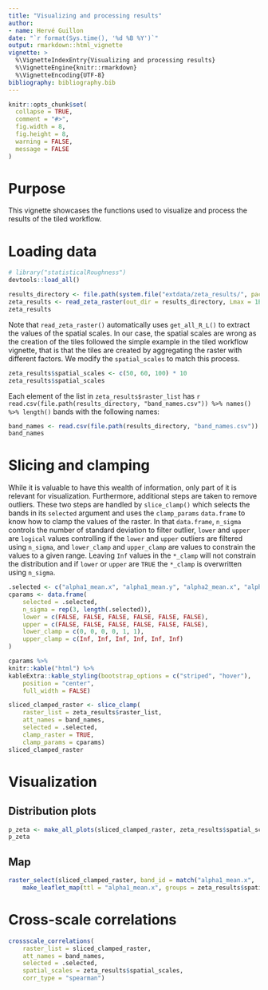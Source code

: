 ```yaml
---
title: "Visualizing and processing results"
author:
- name: Hervé Guillon
date: "`r format(Sys.time(), '%d %B %Y')`"
output: rmarkdown::html_vignette
vignette: >
  %\VignetteIndexEntry{Visualizing and processing results}
  %\VignetteEngine{knitr::rmarkdown}
  %\VignetteEncoding{UTF-8}
bibliography: bibliography.bib
---
```


```r
knitr::opts_chunk$set(
  collapse = TRUE,
  comment = "#>",
  fig.width = 8, 
  fig.height = 8,
  warning = FALSE,
  message = FALSE
)
```

# Purpose

This vignette showcases the functions used to visualize and process the results of the tiled workflow.

# Loading data

```r
# library("statisticalRoughness")
devtools::load_all()
```


```r
results_directory <- file.path(system.file("extdata/zeta_results/", package = "statisticalRoughness"))
zeta_results <- read_zeta_raster(out_dir = results_directory, Lmax = 1E4, raster_resolution = 10, .len = 3)
zeta_results
```

Note that `read_zeta_raster()` automatically uses `get_all_R_L()` to extract the values of the spatial scales.
In our case, the spatial scales are wrong as the creation of the tiles followed the simple example in the tiled workflow vignette, that is that the tiles are created by aggregating the raster with different factors.
We modify the `spatial_scales` to match this process.

```r
zeta_results$spatial_scales <- c(50, 60, 100) * 10
zeta_results$spatial_scales
```

Each element of the list in `zeta_results$raster_list` has `r read.csv(file.path(results_directory, "band_names.csv")) %>% names() %>% length()` bands with the following names:

```r
band_names <- read.csv(file.path(results_directory, "band_names.csv")) %>% names()
band_names
```

# Slicing and clamping

While it is valuable to have this wealth of information, only part of it is relevant for visualization.
Furthermore, additional steps are taken to remove outliers.
These two steps are handled by `slice_clamp()` which selects the bands in its `selected` argument and uses the `clamp_params` `data.frame` to know how to clamp the values of the raster.
In that `data.frame`, `n_sigma` controls the number of standard deviation to filter outlier, `lower` and `upper` are `logical` values controlling if the `lower` and `upper` outliers are filtered using `n_sigma`, and `lower_clamp` and `upper_clamp` are values to constrain the values to a given range.
Leaving `Inf` values in the `*_clamp` will not constrain the distribution and if `lower` or `upper` are `TRUE` the `*_clamp` is overwritten using `n_sigma`.

```r
.selected <- c("alpha1_mean.x", "alpha1_mean.y", "alpha2_mean.x", "alpha2_mean.y", "zeta1", "zeta2")
cparams <- data.frame(
	selected = .selected,
	n_sigma = rep(3, length(.selected)),
	lower = c(FALSE, FALSE, FALSE, FALSE, FALSE, FALSE),
	upper = c(FALSE, FALSE, FALSE, FALSE, FALSE, FALSE),
	lower_clamp = c(0, 0, 0, 0, 1, 1),
	upper_clamp = c(Inf, Inf, Inf, Inf, Inf, Inf)
)
```

```r
cparams %>% 
knitr::kable("html") %>% 
kableExtra::kable_styling(bootstrap_options = c("striped", "hover"),
	position = "center",
	full_width = FALSE)
```

```r
sliced_clamped_raster <- slice_clamp(
	raster_list = zeta_results$raster_list,
	att_names = band_names,
	selected = .selected,
	clamp_raster = TRUE, 
	clamp_params = cparams)
sliced_clamped_raster
```

# Visualization

## Distribution plots

```r
p_zeta <- make_all_plots(sliced_clamped_raster, zeta_results$spatial_scales, match("alpha1_mean.x", .selected), "alpha1_mean.x", begin = 0.1, end = 0.85, direction = 1, option = "inferno")
p_zeta
```

## Map

```r
raster_select(sliced_clamped_raster, band_id = match("alpha1_mean.x", .selected)) %>% 
	make_leaflet_map(ttl = "alpha1_mean.x", groups = zeta_results$spatial_scales, style = "continuous")
```

# Cross-scale correlations

```r
crossscale_correlations(
	raster_list = sliced_clamped_raster,
	att_names = band_names,
	selected = .selected,
	spatial_scales = zeta_results$spatial_scales,
	corr_type = "spearman")
```